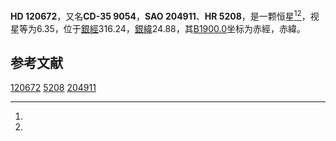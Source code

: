 {{Starbox begin
| name = HD 120672
}}
{{Starbox observe
| epoch = [[J2000.0|J2000.0]]
| constell = {{星座名待查}}<ref name=SIMBAD>{{cite web
 | url=http://simbad.u-strasbg.fr/simbad/sim-id?Ident=HR+5208
 | title=Pulsating variable Star
 | publisher=Centre de Données astronomiques de Strasbourg
 | work=SIMBAD
 | accessdate=2012-07-13
 | archive-date=2016-03-17
 | archive-url=https://web.archive.org/web/20160317090841/http://simbad.u-strasbg.fr/simbad/sim-id?Ident=HR+5208
 | dead-url=no
 }}</ref><ref name=DATA>{{cite web
 | url=http://vizier.u-strasbg.fr/viz-bin/VizieR-5?-out.add=.&-source=5050&-corr=PK=HR&-out.max=9999&HR=5208
 | title=VizieR Detailed Page
 | accessdate=2012-07-13
 | archive-date=2019-02-16
 | archive-url=https://web.archive.org/web/20190216081929/http://vizier.u-strasbg.fr/viz-bin/VizieR-5?-out.add=.&-source=5050&-corr=PK=HR&-out.max=9999&HR=5208
 | dead-url=no
 }}</ref>
| 星官 = 
| ra = {{RA|13|51|36.6}}<ref name=SIMBAD /><ref name=DATA />
| dec = {{DEC|-36|26|0}}<ref name=SIMBAD /><ref name=DATA />
| appmag_v = 6.35<ref name=SIMBAD /><ref name=DATA />
}}
{{Starbox character
| class = F6IV-V<ref name=SIMBAD /><ref name=DATA />
| b-v = 0.48<ref name=SIMBAD /><ref name=DATA />
| u-b = 0.01<ref name=SIMBAD /><ref name=DATA />
| r-i = <ref name=SIMBAD /><ref name=DATA />
| variable = 
}}
{{Starbox astrometry
| radial_v = 0.01
| prop_mo_ra = 0
| parallax = 
| p_error = 
}}
{{Starbox catalog
| names =CD-35 9054，[[SAO星表|SAO]] 204911，[[HD星表|HD]] 120672，[[HR星表|HR]] 5208}}
{{Starbox reference |Simbad=HR+5208}}
{{Starbox end}}

'''HD 120672'''，又名'''CD-35 9054'''，'''SAO 204911'''、'''HR 5208'''，是一颗恒星<ref name=SIMBAD /><ref name=DATA />，视星等为6.35，位于[[銀道座標系|銀經]]316.24，[[銀道座標系|銀緯]]24.88，其[[B1900.0|B1900.0]]坐标为赤經{{RA|13|45|45.4}}，赤緯{{DEC|-35|24.88|5}}。

== 参考文献 ==
{{reflist}}

{{star-stub}}

[[Category:HD和HDE天體|120672]]
[[Category:HR天體|5208]]
[[Category:SAO天體|204911]]